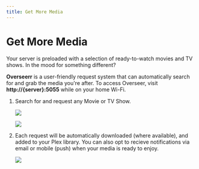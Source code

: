```yaml
---
title: Get More Media
---
```



# Get More Media

Your server is preloaded with a selection of ready-to-watch movies and TV shows. In the mood for something different? 

**Overseerr** is a user-friendly request system that can automatically search for and grab the media you're after. To access Overseer, visit **http://{server}:5055** while on your home Wi-Fi.


1. Search for and request any Movie or TV Show.

    ![](./img/overseerr/request.png)

    ![](./img/overseerr/discover.png)

2. Each request will be automatically downloaded (where available), and added to your Plex library. You can also opt to recieve notifications via email or mobile (push) when your media is ready to enjoy.

    ![](./img/overseerr/email.png)

